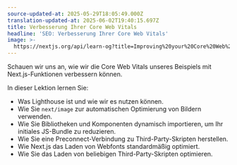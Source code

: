 ```yaml
---
source-updated-at: 2025-05-29T18:05:49.000Z
translation-updated-at: 2025-06-02T19:40:15.697Z
title: Verbesserung Ihrer Core Web Vitals
headline: 'SEO: Verbesserung Ihrer Core Web Vitals'
image: >-
  https://nextjs.org/api/learn-og?title=Improving%20your%20Core%20Web%20Vitals&amp;chapter=22
---
```


Schauen wir uns an, wie wir die Core Web Vitals unseres Beispiels mit Next.js-Funktionen verbessern können.

In dieser Lektion lernen Sie:

*   Was Lighthouse ist und wie wir es nutzen können.
*   Wie Sie `next/image` zur automatischen Optimierung von Bildern verwenden.
*   Wie Sie Bibliotheken und Komponenten dynamisch importieren, um Ihr initiales JS-Bundle zu reduzieren.
*   Wie Sie eine Preconnect-Verbindung zu Third-Party-Skripten herstellen.
*   Wie Next.js das Laden von Webfonts standardmäßig optimiert.
*   Wie Sie das Laden von beliebigen Third-Party-Skripten optimieren.